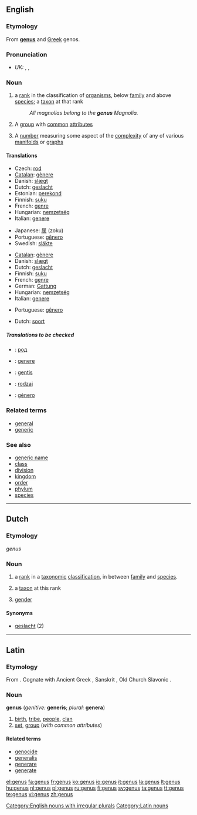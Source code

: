 ==English==

{{wikipedia}}

===Etymology===
From {{L.}} '''[[#Latin|genus]]''' and [[Greek]] {{polyttonic|γένος}} genos.

===Pronunciation===
* ''UK:'' {{enPR|jēn'əs}}, {{IPA|/ˈdʒiːnəs/}}, {{SAMPA|/"dZi:n@s/}}

===Noun===
{{en-noun|gen|era}}

# {{context|biology|taxonomy}} a [[rank]] in the classification of [[organism]]s, below [[family]] and above [[species]]; a [[taxon]] at that rank
#: ''All magnolias belong to the '''genus''' Magnolia.''
# A [[group]] with [[common]] [[attribute]]s
# {{topology}} A [[number]] measuring some aspect of the [[complexity]] of any of various [[manifold]]s or [[graph]]s

====Translations====
{{trans-top|rank in a taxonomic classification between family and species}}
* Czech: [[rod]] {{m}}
* [[Catalan]]: [[gènere]] {{m}}
* Danish: [[slægt]] {{c}}
* Dutch: [[geslacht]] {{n}}
* Estonian: [[perekond]]
* Finnish: [[suku]]
* French: [[genre]] {{m}}
* Hungarian: [[nemzetség]]
* Italian: [[genere]] {{m}}
{{trans-mid}}
* Japanese: [[属]] (zoku)
* Portuguese: [[gênero]] {{m}}
* Swedish: [[släkte]]
{{trans-bottom}}

{{trans-top|taxon at this rank}}
* [[Catalan]]: [[gènere]]
* Danish: [[slægt]] {{c}}
* Dutch: [[geslacht]] {{n}}
* Finnish: [[suku]]
* French: [[genre]] {{m}}
* German: [[Gattung]] {{f}}
* Hungarian: [[nemzetség]]
* Italian: [[genere]] {{m}}
{{trans-mid}}
* Portuguese: [[gênero]] {{m}}
{{trans-bottom}}

{{trans-top|group with common attributes}}
* Dutch: [[soort]] {{f}}
{{trans-mid}}
{{trans-bottom}}

=====Translations to be checked=====
{{checktrans}}

* {{ttbc|Bulgarian}}: [[род]] {{m}}
* {{ttbc|Interlingua}}: [[genere]]
* {{ttbc|Lithuanian}}: [[gentis]] {{f}}
* {{ttbc|Polish}}: [[rodzaj]] {{m}}
* {{ttbc|Spanish}}: [[género]] {{m}}

===Related terms===
* [[general]]
* [[generic]]

===See also===
* [[generic name]]
* [[class]]
* [[division]]
* [[kingdom]]
* [[order]]
* [[phylum]]
* [[species]]

[[Category:English nouns with irregular plurals]]

----

==Dutch==

===Etymology===
{{L.}} ''genus''

===Noun===
{{nl-noun|g=n|genera|-}}

# {{botany}} a [[rank]] in a [[taxonomic]] [[classification]], in between [[family]] and [[species]].
# {{botany}} a [[taxon]] at this rank
# {{linguistics}} [[gender]]

====Synonyms====
* [[geslacht]] (2)

----

==Latin==

===Etymology===
From {{proto|Indo-European|ǵenh₁-|lang=la}}. Cognate with Ancient Greek {{term|sc=polytonic|γένος|tr=genos||race, stock, kin, kind|lang=grc}}, Sanskrit {{term|sc=Deva|जाति|tr=jāti|lang=sa}}, Old Church Slavonic {{term|sc=Cyrl|зѧть|tr=zętĭ|lang=cu}}.

===Noun===
'''genus''' {{n}} (''genitive:'' '''generis'''; ''plural:'' '''genera''')

# [[birth]], [[tribe]], [[people]], [[clan]]
# [[set]], [[group]] (''with common attributes'')

====Related terms====
* [[genocide]]
* [[generalis]]
* [[generare]]
* [[generate]]

[[Category:Latin nouns]]

[[el:genus]]
[[fa:genus]]
[[fr:genus]]
[[ko:genus]]
[[io:genus]]
[[it:genus]]
[[la:genus]]
[[lt:genus]]
[[hu:genus]]
[[nl:genus]]
[[pl:genus]]
[[ru:genus]]
[[fi:genus]]
[[sv:genus]]
[[ta:genus]]
[[tt:genus]]
[[te:genus]]
[[vi:genus]]
[[zh:genus]]